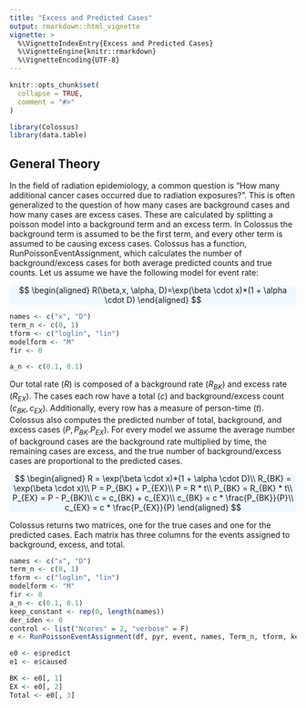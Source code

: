 ```yaml
---
title: "Excess and Predicted Cases"
output: rmarkdown::html_vignette
vignette: >
  %\VignetteIndexEntry{Excess and Predicted Cases}
  %\VignetteEngine{knitr::rmarkdown}
  %\VignetteEncoding{UTF-8}
---
```


```r
knitr::opts_chunk$set(
  collapse = TRUE,
  comment = "#>"
)
```

```r
library(Colossus)
library(data.table)
```

## General Theory

In the field of radiation epidemiology, a common question is "How many additional cancer cases occurred due to radiation exposures?". This is often generalized to the question of how many cases are background cases and how many cases are excess cases. These are calculated by splitting a poisson model into a background term and an excess term. In Colossus the background term is assumed to be the first term, and every other term is assumed to be causing excess cases. Colossus has a function, RunPoissonEventAssignment, which calculates the number of background/excess cases for both average predicted counts and true counts. Let us assume we have the following  model for event rate:

<p class="text-center" style="background-color: aliceblue">
$$
\begin{aligned}
    R(\beta,x, \alpha, D)=\exp(\beta \cdot x)*(1 + \alpha \cdot D)
\end{aligned}
$$
</p>

```r
names <- c("x", "D")
term_n <- c(0, 1)
tform <- c("loglin", "lin")
modelform <- "M"
fir <- 0

a_n <- c(0.1, 0.1)
```

Our total rate ($R$) is composed of a background rate ($R_{BK}$) and excess rate ($R_{EX}$). The cases each row have a total ($c$) and background/excess count ($c_{BK}, c_{EX}$). Additionally, every row has a measure of person-time ($t$). Colossus also computes the predicted number of total, background, and excess cases ($P, P_{BK}. P_{EX}$). For every model we assume the average number of background cases are the background rate multiplied by time, the remaining cases are excess, and the true number of background/excess cases are proportional to the predicted cases.

<p class="text-center" style="background-color: aliceblue">
$$
\begin{aligned}
    R = \exp(\beta \cdot x)*(1 + \alpha \cdot D)\\
    R_{BK} = \exp(\beta \cdot x)\\
    P = P_{BK} + P_{EX}\\
    P = R * t\\
    P_{BK} = R_{BK} * t\\
    P_{EX} = P - P_{BK}\\
    c = c_{BK} + c_{EX}\\
    c_{BK} = c * \frac{P_{BK}}{P}\\
    c_{EX} = c * \frac{P_{EX}}{P}
\end{aligned}
$$
</p>

Colossus returns two matrices, one for the true cases and one for the predicted cases. Each matrix has three columns for the events assigned to background, excess, and total.

```r
names <- c("x", "D")
term_n <- c(0, 1)
tform <- c("loglin", "lin")
modelform <- "M"
fir <- 0
a_n <- c(0.1, 0.1)
keep_constant <- rep(0, length(names))
der_iden <- 0
control <- list("Ncores" = 2, "verbose" = F)
e <- RunPoissonEventAssignment(df, pyr, event, names, Term_n, tform, keep_constant, a_n, modelform, control = control)

e0 <- e$predict
e1 <- e$caused

BK <- e0[, 1]
EX <- e0[, 2]
Total <- e0[, 3]
```
